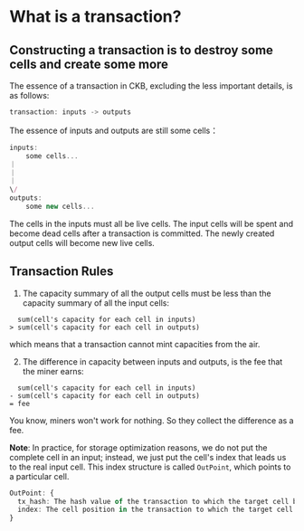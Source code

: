 # What is a transaction?

## Constructing a transaction is to destroy some cells and create some more

The essence of a transaction in CKB, excluding the less important details, is as follows:

```ts
transaction: inputs -> outputs
```

The essence of inputs and outputs are still some cells：

```ts
inputs:
    some cells...
｜
｜
｜
\/
outputs:
    some new cells...
```

The cells in the inputs must all be live cells. The input cells will be spent and become dead cells after a transaction is committed. The newly created output cells will become new live cells.

## Transaction Rules

1. The capacity summary of all the output cells must be less than the capacity summary of all the input cells:

```
  sum(cell's capacity for each cell in inputs)
> sum(cell's capacity for each cell in outputs)
```

which means that a transaction cannot mint capacities from the air.

2. The difference in capacity between inputs and outputs, is the fee that the miner earns:

```
  sum(cell's capacity for each cell in inputs)
- sum(cell's capacity for each cell in outputs)
= fee
```

You know, miners won't work for nothing. So they collect the difference as a fee.

**Note**:
In practice, for storage optimization reasons, we do not put the complete cell in an input; instead, we just put the cell's index that leads us to the real input cell.
This index structure is called `OutPoint`, which points to a particular cell.

```ts
OutPoint: {
  tx_hash: The hash value of the transaction to which the target cell belongs
  index: The cell position in the transaction to which the target cell belongs
}
```
